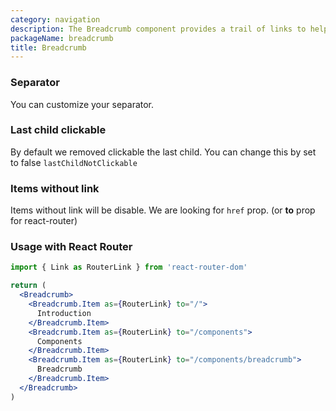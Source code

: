 ```yaml
---
category: navigation
description: The Breadcrumb component provides a trail of links to help users understand their location within the application's hierarchy and navigate back to previous pages. It enhances user experience by improving navigation and context within complex interfaces.
packageName: breadcrumb
title: Breadcrumb
---
```


### Separator

You can customize your separator.

<div data-playground="separator.tsx" data-component="Breadcrumb"></div>

### Last child clickable

By default we removed clickable the last child. You can change this by set to false `lastChildNotClickable`

<div data-playground="last-child.tsx" data-component="Breadcrumb"></div>

### Items without link

Items without link will be disable. We are looking for `href` prop. (or **to** prop for react-router)

<div data-playground="child-disabled.tsx" data-component="Breadcrumb"></div>

### Usage with React Router

```jsx
import { Link as RouterLink } from 'react-router-dom'

return (
  <Breadcrumb>
    <Breadcrumb.Item as={RouterLink} to="/">
      Introduction
    </Breadcrumb.Item>
    <Breadcrumb.Item as={RouterLink} to="/components">
      Components
    </Breadcrumb.Item>
    <Breadcrumb.Item as={RouterLink} to="/components/breadcrumb">
      Breadcrumb
    </Breadcrumb.Item>
  </Breadcrumb>
)
```
